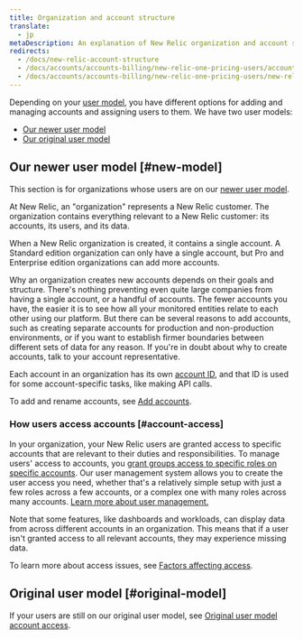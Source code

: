 ```yaml
---
title: Organization and account structure
translate:
  - jp
metaDescription: An explanation of New Relic organization and account structure.
redirects:
  - /docs/new-relic-account-structure
  - /docs/accounts/accounts-billing/new-relic-one-pricing-users/account-user-structure
  - /docs/accounts/accounts-billing/new-relic-one-pricing-users/new-relic-account-structure 
---
```


Depending on your [user model](/docs/accounts/original-accounts-billing/original-users-roles/overview-user-models), you have different options for adding and managing accounts and assigning users to them. We have two user models:

* [Our newer user model](#new-model)
* [Our original user model](/docs/accounts/original-accounts-billing/original-users-roles/original-account-structure)

## Our newer user model [#new-model]

This section is for organizations whose users are on our [newer user model](/docs/accounts/original-accounts-billing/original-product-based-pricing/overview-user-models).

At New Relic, an "organization" represents a New Relic customer. The organization contains everything relevant to a New Relic customer: its accounts, its users, and its data.

When a New Relic organization is created, it contains a single account. A Standard edition organization can only have a single account, but Pro and Enterprise edition organizations can add more accounts. 

Why an organization creates new accounts depends on their goals and structure. There's nothing preventing even quite large companies from having a single account, or a handful of accounts. The fewer accounts you have, the easier it is to see how all your monitored entities relate to each other using our platform. But there can be several reasons to add accounts, such as creating separate accounts for production and non-production environments, or if you want to establish firmer boundaries between different sets of data for any reason. If you're in doubt about why to create accounts, talk to your account representative.

Each account in an organization has its own [account ID](/docs/accounts/accounts-billing/account-setup/account-id), and that ID is used for some account-specific tasks, like making API calls.

To add and rename accounts, see [Add accounts](/docs/accounts/accounts-billing/account-structure/add-accounts). 

### How users access accounts [#account-access]

In your organization, your New Relic users are granted access to specific accounts that are relevant to their duties and responsibilities. To manage users' access to accounts, you [grant groups access to specific roles on specific accounts](/docs/accounts/accounts-billing/new-relic-one-user-management/user-management-concepts#understand-concepts). Our user management system allows you to create the user access you need, whether that's a relatively simple setup with just a few roles across a few accounts, or a complex one with many roles across many accounts. [Learn more about user management.](/docs/accounts/accounts-billing/new-relic-one-user-management)

Note that some features, like dashboards and workloads, can display data from across different accounts in an organization. This means that if a user isn't granted access to all relevant accounts, they may experience missing data.

To learn more about access issues, see [Factors affecting access](/docs/accounts/accounts-billing/account-structure/factors-affecting-access-features-data/).

## Original user model [#original-model]

If your users are still on our original user model, see [Original user model account access](/docs/accounts/original-accounts-billing/original-users-roles/original-account-structure).

